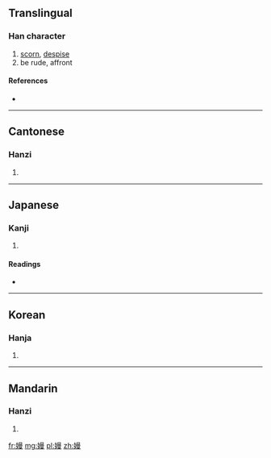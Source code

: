 ==Translingual==

===Han character===
{{Han char|rn=38|rad=女|as=11|sn=14|four=4644<sub>7</sub>|canj=女日田水 (VAWE)}}

# [[scorn]], [[despise]]
# be rude, affront

====References====
* {{Han ref|kx=0269.260|dkj=06644|dj=0537.170|hdz=21077.040|uh=5ADA|ud=23258|bh=E170|bd=57712}}

----

==Cantonese==

===Hanzi===
{{yue-hanzi|jyut=|y=maan6}}

# {{defn|Cantonese|sort=女11}}

----

==Japanese==

===Kanji===
{{ja-kanji|grade=|rs=女11}}

# {{defn|Japanese|sort=女11}}

====Readings====
* {{ja-readings|on=[[ばん]] (ban), [[まん]] (man), [[べん]] (ben), [[めん]] (men), [[えん]] (en)|kun=[[あなどる]] (anadoru), [[けがす]] (kegasu), [[おこたる]] (okotaru), [[おごる]] (ogoru)}}

----

==Korean==

===Hanja===
{{ko-hanja|hangeul=만|rv=man|mr=man}}

# {{defn|Korean|sort=女11}}

----

==Mandarin==

===Hanzi===
{{cmn-hanzi|pin=[[màn]] ([[man4]])|wg=man<sup>4</sup>}}

# {{defn|Mandarin|sort=女11}}

[[fr:嫚]]
[[mg:嫚]]
[[pl:嫚]]
[[zh:嫚]]